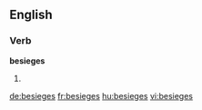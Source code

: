 
==English==

===Verb===
'''besieges'''

# {{third-person singular of|besiege}}

[[de:besieges]]
[[fr:besieges]]
[[hu:besieges]]
[[vi:besieges]]